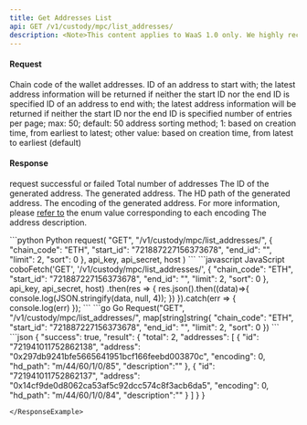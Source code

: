 ```yaml
---
title: Get Addresses List
api: GET /v1/custody/mpc/list_addresses/ 
description: <Note>This content applies to WaaS 1.0 only. We highly recommend that you upgrade to [WaaS 2.0](https://www.cobo.com/developers/v2/guides/overview/introduction).</Note> This endpoint returns a JSON response containing a list of wallet addresses and their associated information. The endpoint takes in a chain code and optional parameters for pagination and sorting. The response includes the total count of addresses and a list of addresses with their respective ID, address, encoding, and HD path.
---
```

#### Request
<ParamField query="chain_code" type="String" required>Chain code of the wallet addresses.</ParamField>
<ParamField query="start_id" type="String" >ID of an address to start with; the latest address information will be returned if neither the start ID nor the end ID is specified</ParamField>
<ParamField query="end_id" type="String" >ID of an address to end with; the latest address information will be returned if neither the start ID nor the end ID is specified</ParamField>
<ParamField query="limit" type="Int" >number of entries per page; max: 50; default: 50</ParamField>
<ParamField query="sort" type="Int" >address sorting method; 1: based on creation time, from earliest to latest; other value: based on creation time, from latest to earliest (default)</ParamField>

#### Response
<ResponseField name="success" type="bool">request successful or failed</ResponseField>
   <ResponseField name="result" type="object">
      <Expandable title="object">
        <ResponseField name="total" type="Int" >Total number of addresses</ResponseField>
        <ResponseField name="addresses" type="object[]">
            <Expandable title="object">
                <ResponseField name="id" type="String" >The ID of the generated address.</ResponseField>
                <ResponseField name="address" type="String" >The generated address.</ResponseField>
                <ResponseField name="hd_path" type="String" >The HD path of the generated address.</ResponseField>
                <ResponseField name="encoding" type="Int" >The encoding of the generated address. For more information, please [refer to](/v1/api-references/development/address-encoding) the enum value corresponding to each encoding </ResponseField>
                <ResponseField name="description" type="String" >The address description.</ResponseField>
            </Expandable>
        </ResponseField>
      </Expandable>
</ResponseField>

<RequestExample>
```python Python
request(
    "GET",
    "/v1/custody/mpc/list_addresses/",
    {
        "chain_code": "ETH",
        "start_id": "721887227156373678",
        "end_id": "",
        "limit": 2,
        "sort": 0
    },
    api_key, api_secret, host
)
```
```javascript JavaScript
coboFetch('GET', '/v1/custody/mpc/list_addresses/', {
    "chain_code": "ETH",
    "start_id": "721887227156373678",
    "end_id": "",
    "limit": 2,
    "sort": 0
}, api_key, api_secret, host)
    .then(res => {
        res.json().then((data)=>{
            console.log(JSON.stringify(data, null, 4));
        })
    }).catch(err => {
        console.log(err)
    });
```
```go Go
Request("GET", "/v1/custody/mpc/list_addresses/", map[string]string{
    "chain_code": "ETH",
    "start_id": "721887227156373678",
    "end_id": "",
    "limit": 2,
    "sort": 0
})
```
</RequestExample>

<ResponseExample>
```json
{
 "success": true,
 "result": {
      "total": 2,
      "addresses": [
        {
          "id": "721941011752862138",
          "address": "0x297db9241bfe5665641951bcf166feebd003870c",
          "encoding": 0,
          "hd_path": "m/44/60/1/0/85",
          "description":""
        },
        {
          "id": "721941011752862137",
          "address": "0x14cf9de0d8062ca53af5c92dcc574c8f3acb6da5",
          "encoding": 0,
          "hd_path": "m/44/60/1/0/84",
          "description":""
        }
      ]
  }
}


```
</ResponseExample>
